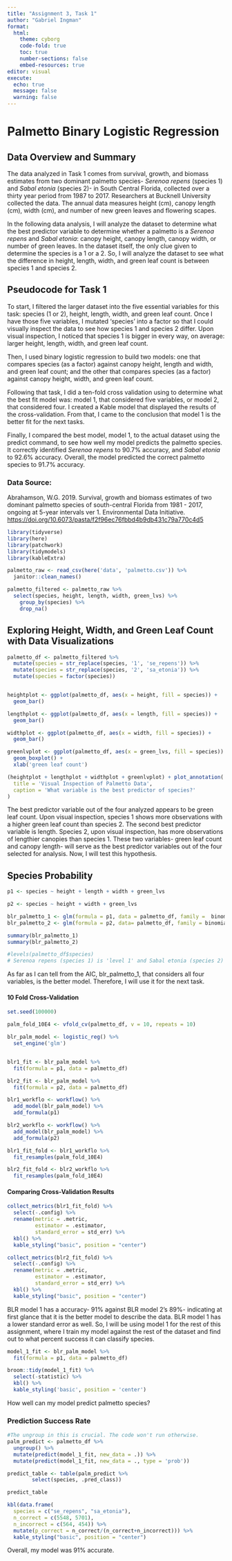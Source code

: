```yaml
---
title: "Assignment 3, Task 1"
author: "Gabriel Ingman"
format: 
  html:
    theme: cyborg
    code-fold: true
    toc: true
    number-sections: false
    embed-resources: true
editor: visual
execute:
  echo: true
  message: false
  warning: false
---
```


# Palmetto Binary Logistic Regression

## Data Overview and Summary

The data analyzed in Task 1 comes from survival, growth, and biomass estimates from two dominant palmetto species- *Serenoa repens* (species 1) and *Sabal etonia* (species 2)- in South Central Florida, collected over a thirty year period from 1987 to 2017. Researchers at Bucknell University collected the data. The annual data measures height (cm), canopy length (cm), width (cm), and number of new green leaves and flowering scapes.

In the following data analysis, I will analyze the dataset to determine what the best predictor variable to determine whether a palmetto is a *Serenoa repens* and *Sabal etonia*: canopy height, canopy length, canopy width, or number of green leaves. In the dataset itself, the only clue given to determine the species is a 1 or a 2. So, I will analyze the dataset to see what the difference in height, length, width, and green leaf count is between species 1 and species 2.

## Pseudocode for Task 1

To start, I filtered the larger dataset into the five essential variables for this task: species (1 or 2), height, length, width, and green leaf count. Once I have those five variables, I mutated 'species' into a factor so that I could visually inspect the data to see how species 1 and species 2 differ. Upon visual inspection, I noticed that species 1 is bigger in every way, on average: larger height, length, width, and green leaf count.

Then, I used binary logistic regression to build two models: one that compares species (as a factor) against canopy height, length and width, and green leaf count; and the other that compares species (as a factor) against canopy height, width, and green leaf count.

Following that task, I did a ten-fold cross validation using to determine what the best fit model was: model 1, that considered five variables, or model 2, that considered four. I created a Kable model that displayed the results of the cross-validation. From that, I came to the conclusion that model 1 is the better fit for the next tasks.

Finally, I compared the best model, model 1, to the actual dataset using the predict command, to see how well my model predicts the palmetto species. It correctly identified *Serenoa repens* to 90.7% accuracy, and *Sabal etonia* to 92.6% accuracy. Overall, the model predicted the correct palmetto species to 91.7% accuracy.

### **Data Source:**

Abrahamson, W.G. 2019. Survival, growth and biomass estimates of two dominant palmetto species of south-central Florida from 1981 - 2017, ongoing at 5-year intervals ver 1. Environmental Data Initiative. <https://doi.org/10.6073/pasta/f2f96ec76fbbd4b9db431c79a770c4d5>

```r

library(tidyverse)
library(here)
library(patchwork)
library(tidymodels)
library(kableExtra)

```

```r

palmetto_raw <- read_csv(here('data', 'palmetto.csv')) %>% 
  janitor::clean_names()

palmetto_filtered <- palmetto_raw %>%
  select(species, height, length, width, green_lvs) %>%
    group_by(species) %>% 
    drop_na()

```

## Exploring Height, Width, and Green Leaf Count with Data Visualizations

```r

palmetto_df <- palmetto_filtered %>% 
  mutate(species = str_replace(species, '1', 'se_repens')) %>% 
  mutate(species = str_replace(species, '2', 'sa_etonia')) %>% 
  mutate(species = factor(species))


heightplot <- ggplot(palmetto_df, aes(x = height, fill = species)) +
  geom_bar()

lengthplot <- ggplot(palmetto_df, aes(x = length, fill = species)) +
  geom_bar()

widthplot <- ggplot(palmetto_df, aes(x = width, fill = species)) +
  geom_bar()

greenlvplot <- ggplot(palmetto_df, aes(x = green_lvs, fill = species)) +
  geom_boxplot() +
  xlab('green leaf count')

(heightplot + lengthplot + widthplot + greenlvplot) + plot_annotation(
  title = 'Visual Inspection of Palmetto Data',
  caption = 'What variable is the best predictor of species?'
)

```

The best predictor variable out of the four analyzed appears to be green leaf count. Upon visual inspection, species 1 shows more observations with a higher green leaf count than species 2. The second best predictor variable is length. Species 2, upon visual inspection, has more observations of lengthier canopies than species 1. These two variables- green leaf count and canopy length- will serve as the best predictor variables out of the four selected for analysis. Now, I will test this hypothesis.

## Species Probability

```r

p1 <- species ~ height + length + width + green_lvs

p2 <- species ~ height + width + green_lvs

blr_palmetto_1 <- glm(formula = p1, data = palmetto_df, family =  binomial)
blr_palmetto_2 <- glm(formula = p2, data= palmetto_df, family = binomial)

summary(blr_palmetto_1)
summary(blr_palmetto_2)

#levels(palmetto_df$species)
# Serenoa repens (species 1) is 'level 1' and Sabal etonia (species 2) is 'level 0'


```

As far as I can tell from the AIC, blr_palmetto_1, that considers all four variables, is the better model. Therefore, I will use it for the next task.

#### 10 Fold Cross-Validation

```r

set.seed(100000)

palm_fold_10E4 <- vfold_cv(palmetto_df, v = 10, repeats = 10)

```

```r


blr_palm_model <- logistic_reg() %>%
  set_engine('glm')


blr1_fit <- blr_palm_model %>%
  fit(formula = p1, data = palmetto_df)

blr2_fit <- blr_palm_model %>%
  fit(formula = p2, data = palmetto_df)

```

```r

blr1_workflo <- workflow() %>%  
  add_model(blr_palm_model) %>%
  add_formula(p1)

blr2_workflo <- workflow() %>%  
  add_model(blr_palm_model) %>%
  add_formula(p2)

blr1_fit_fold <- blr1_workflo %>%
  fit_resamples(palm_fold_10E4)

blr2_fit_fold <- blr2_workflo %>%
  fit_resamples(palm_fold_10E4)

```

#### Comparing Cross-Validation Results

```r

collect_metrics(blr1_fit_fold) %>% 
  select(-.config) %>% 
  rename(metric = .metric,
         estimator = .estimator,
         standard_error = std_err) %>% 
  kbl() %>% 
  kable_styling("basic", position = "center")

collect_metrics(blr2_fit_fold) %>% 
  select(-.config) %>% 
  rename(metric = .metric,
         estimator = .estimator,
         standard_error = std_err) %>% 
  kbl() %>% 
  kable_styling("basic", position = "center")

```

BLR model 1 has a accuracy- 91% against BLR model 2's 89%- indicating at first glance that it is the better model to describe the data. BLR model 1 has a lower standard error as well. So, I will be using model 1 for the rest of this assignment, where I train my model against the rest of the dataset and find out to what percent success it can classify species.

```r

model_1_fit <- blr_palm_model %>% 
  fit(formula = p1, data = palmetto_df)

```

```r

broom::tidy(model_1_fit) %>% 
  select(-statistic) %>% 
  kbl() %>% 
  kable_styling('basic', position = 'center')

```

How well can my model predict palmetto species?

### Prediction Success Rate

```r


#The ungroup in this is crucial. The code won't run otherwise.
palm_predict <- palmetto_df %>% 
  ungroup() %>% 
  mutate(predict(model_1_fit, new_data = .)) %>% 
  mutate(predict(model_1_fit, new_data = ., type = 'prob')) 

predict_table <- table(palm_predict %>%
        select(species, .pred_class))

predict_table

```

```r

kbl(data.frame(
  species = c("se_repens", "sa_etonia"),
  n_correct = c(5548, 5701),
  n_incorrect = c(564, 454)) %>% 
  mutate(p_correct = n_correct/(n_correct+n_incorrect))) %>% 
  kable_styling("basic", position = "center")

```

Overall, my model was 91% accurate.
